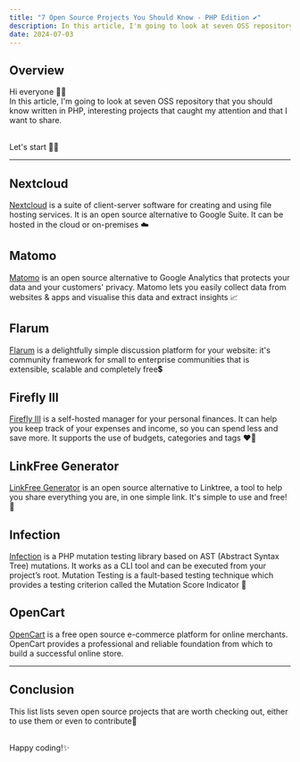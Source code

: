 ```yaml
---
title: "7 Open Source Projects You Should Know - PHP Edition ✔️"
description: In this article, I'm going to look at seven OSS repository that you should know written in PHP, interesting projects that caught my attention and that I want to share.
date: 2024-07-03
---
```


## Overview

Hi everyone 👋🏼​<br />
In this article, I'm going to look at seven OSS repository that you should know written in PHP, interesting projects that caught my attention and that I want to share.

<br />
Let's start 🤙🏼​

---

## Nextcloud

<a href="https://github.com/nextcloud/server" class="link"> Nextcloud</a> is a suite of client-server software for creating and using file hosting services.
It is an open source alternative to Google Suite. It can be hosted in the cloud or
on-premises ☁️

## Matomo

<a href="https://github.com/matomo-org/matomo" class="link">  Matomo</a> is an open source alternative to Google Analytics that protects your data and your customers' privacy.
Matomo lets you easily collect data from websites & apps and visualise this data and extract insights 📈

## Flarum

<a href="https://github.com/flarum/flarum" class="link"> Flarum</a> is a delightfully simple discussion platform for your website: it's community framework for small to enterprise communities that is extensible, scalable and completely free💲

## Firefly III

<a href="https://github.com/firefly-iii/firefly-iii" class="link"> Firefly III</a> is a self-hosted manager for your personal finances. It can help you keep track of your expenses and income, so you can spend less and save more. It supports the use of budgets, categories and tags ❤️‍🔥

## LinkFree Generator

<a href="https://github.com/chriskthomas/linkfree-generator" class="link"> LinkFree Generator</a> is an open source alternative to Linktree, a tool to help you share everything you are, in one simple link.
It's simple to use and free! 🌲

## Infection

<a href="https://github.com/infection/infection" class="link"> Infection</a> is a PHP mutation testing library based on AST (Abstract Syntax Tree) mutations. It works as a CLI tool and can be executed from your project’s root.
Mutation Testing is a fault-based testing technique which provides a testing criterion called the Mutation Score Indicator 🐉

## OpenCart

<a href="https://github.com/opencart/opencart" class="link"> OpenCart</a> is a free open source e-commerce platform for online merchants. OpenCart provides a professional and reliable foundation from which to build a successful online store.

---

## Conclusion

This list lists seven open source projects that are worth checking out, either to use them or even to contribute🖖

<br />
Happy coding!✨
